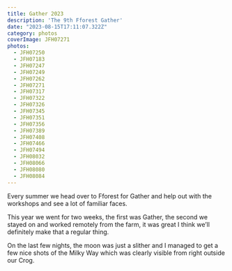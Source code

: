 ```yaml
---
title: Gather 2023
description: 'The 9th Fforest Gather'
date: "2023-08-15T17:11:07.322Z"
category: photos
coverImage: JFH07271
photos:
  - JFH07250
  - JFH07183
  - JFH07247
  - JFH07249
  - JFH07262
  - JFH07271
  - JFH07317
  - JFH07322
  - JFH07326
  - JFH07345
  - JFH07351
  - JFH07356
  - JFH07389
  - JFH07408
  - JFH07466
  - JFH07494
  - JFH08032
  - JFH08066
  - JFH08080
  - JFH08084
---
```


Every summer we head over to Fforest for Gather and help out with the workshops and see a lot of familiar faces.

This year we went for two weeks, the first was Gather, the second we stayed on and worked remotely from the farm, it was great I think we’ll definitely make that a regular thing.

On the last few nights, the moon was just a slither and I managed to get a few nice shots of the Milky Way which was clearly visible from right outside our Crog.
